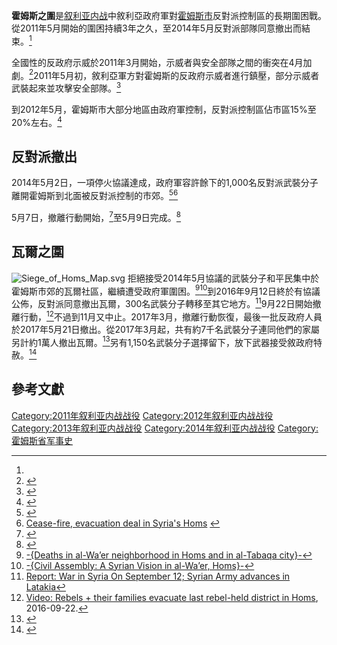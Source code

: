 {{Infobox military conflict
|conflict=霍姆斯之圍
|partof=[[叙利亚内战|叙利亚内战]]
|image=
|image_size=
|caption=
|date= 2011年5月6日至2014年5月9日<br/>（3年又3天）
|place=[[叙利亚|叙利亚]][[霍姆斯_(敘利亞)|霍姆斯市]]
|coordinates={{coord|34|43|51|N|36|42|34|E|region:SY_scale:50000_type:event|display=inline,title}}
|result=敘利亞政府軍勝利<ref name=conquers>{{cite web|url=http://www.thetimes.co.uk/tto/news/world/middleeast/article4083611.ece|work=The Times|location=United Kingdom|date=2014|title=Retreat from Homs: Assad conquers cradle of revolution|accessdate=2016-09-27|archive-date=2016-03-05|archive-url=https://web.archive.org/web/20160305144923/http://www.thetimes.co.uk/tto/news/world/middleeast/article4083611.ece|dead-url=no}}</ref>
|combatant1=
[[自由叙利亚军|自由叙利亚军]]<small>（2011年10月起）</small><br/>伊斯蘭陣線<br/>[[努斯拉陣線|努斯拉陣線]]
|combatant2= 敘利亞政府
* 敘利亞武裝部隊
* [[國防軍_(敘利亞)|國防軍]]
* [[沙比哈|沙比哈]]<ref>{{cite web |url=http://www.buenosairesherald.com/article/65073/syrias-president-ends-state-of-emergency |title=Syria's President ends state of emergency |date=2012-04-21 |work=Buenos Aires Herald |accessdate=2012-04-21 |archive-date=2018-06-16 |archive-url=https://web.archive.org/web/20180616103436/http://www.buenosairesherald.com/article/65073/syrias-president-ends-state-of-emergency |dead-url=no }}</ref><br/>等
[[真主党|真主党]]<ref name="hizbullah">{{cite web |url=http://www.worldnewstribune.com/2012/07/29/irans-hizbullah-sends-more-troops-to-help-assad-storm-aleppo-fight-sunnis/ |title=Iran's Hizbullah sends more troops to help Assad storm Aleppo, fight Sunnis |date=2012-07-29 |work=World Tribune |accessdate=2012-08-02 |archive-date=2016-03-31 |archive-url=https://web.archive.org/web/20160331165817/http://worldnewstribune.com/2012/07/29/irans-hizbullah-sends-more-troops-to-help-assad-storm-aleppo-fight-sunnis/ |dead-url=no }}</ref><br/>
[[敘利亞社會民族黨|敘利亞社會民族黨]]<ref>{{cite web |url=http://english.al-akhbar.com/node/18502 |script-title=en:The SSNP ‘Hurricane’ in the Syrian Conflict: Syria and South Lebanon Are the Same Battlefield |work=Al Akhbar English |accessdate=2014-10-25 |archive-url=https://web.archive.org/web/20160927035059/http://english.al-akhbar.com/node/18502 |archive-date=2016-09-27 |dead-url=yes }}</ref>
|commander1=
|commander2=
|units1=
|units2=

|strength1= 不詳
|strength2= 7,000－10,000人<ref name="looming%20threat">{{cite web|url=http://www.salon.com/2012/02/13/syrias_looming_threat_of_civil_war/singleton/|title=Syria’s looming threat of civil war|publisher=|accessdate=25 October 2014|deadurl=yes|archiveurl=https://web.archive.org/web/20120605151946/https://www.salon.com/2012/02/13/syrias_looming_threat_of_civil_war/singleton/|archivedate=2012-06-05}}</ref><br/>200－300輛坦克<ref>{{cite web |url=http://www.spiegel.de/international/world/0,1518,805519,00.html |title=Inside Syria's Death Zone: Assad's Regime Hunts People in Homs |work=Der Spiegel |accessdate=6 February 2012 |archive-date=2012-04-27 |archive-url=https://web.archive.org/web/20120427073413/http://www.spiegel.de/international/world/0,1518,805519,00.html |dead-url=no }}</ref>
|casualties1= 2,000<ref>{{cite web|url=http://dailystar.com.lb/News/Middle-East/2014/May-08/255706-rebel-exodus-from-old-homs-marks-end-of-two-year-siege.ashx|title=Rebel exodus from Old Homs marks end of two-year siege|publisher=The Daily Star|date=8 May 2014|accessdate=8 May 2014|archive-date=2014-05-08|archive-url=https://web.archive.org/web/20140508020149/http://www.dailystar.com.lb/News/Middle-East/2014/May-08/255706-rebel-exodus-from-old-homs-marks-end-of-two-year-siege.ashx|dead-url=no}}</ref>－2,200人<ref>{{cite web|url=http://www.maannews.net/eng/ViewDetails.aspx?ID=696104|title=Syria rebels in final retreat from heart of Homs|work=Maan News Agency|accessdate=25 October 2014|archive-url=https://web.archive.org/web/20141025170713/http://www.maannews.net/eng/ViewDetails.aspx?ID=696104|archive-date=2014-10-25|dead-url=yes}}</ref>喪生<small>（2012年6月－2014年5月）</small><br/>5,000－6,000人被俘<ref name="Reports of a riot in Homs prison">{{cite web|url=http://blogs.aljazeera.com/topic/syria/reports-riot-homs-prison|title=Reports of a riot in Homs prison|work=Al Jazeera Blogs|accessdate=25 October 2014|archive-date=2015-10-14|archive-url=https://web.archive.org/web/20151014101123/http://blogs.aljazeera.com/topic/syria/reports-riot-homs-prison|dead-url=no}}</ref><br/><small>（至2012年7月後期）</small>
|casualties2= 859名軍人和警察喪生<small>（至2012年2月中）</small><ref name="washingtonpost">{{cite news|url=http://www.washingtonpost.com/world/middle_east/in-syrian-city-of-homs-war-does-not-feel-far-away/2012/01/23/gIQAemX4LQ_story_1.html |title=Fears of escalating violence in divided city of Homs as Syria rejects Arab League plan |work=The Washington Post |accessdate=6 February 2012 |first=Liz |last=Sly |date=25 January 2012}}</ref>
|casualties3=
|notes=
}}
'''霍姆斯之圍'''是[[叙利亚内战|叙利亚内战]]中敘利亞政府軍對[[霍姆斯_(敘利亞)|霍姆斯市]]反對派控制區的長期圍困戰。從2011年5月開始的圍困持續3年之久，至2014年5月反對派部隊同意撤出而結束。<ref name=conquers/>

全國性的反政府示威於2011年3月開始，示威者與安全部隊之間的衝突在4月加劇。<ref name="ISW2011">{{cite web | url=http://understandingwar.org/sites/default/files/Struggle_For_Syria.pdf | title=Struggle for Syria | publisher=ISW | date=December 2011 | accessdate=2016-09-27 | archive-date=2019-04-30 | archive-url=https://web.archive.org/web/20190430184640/http://www.understandingwar.org/sites/default/files/Struggle_For_Syria.pdf | dead-url=no }}</ref>2011年5月初，敘利亞軍方對霍姆斯的反政府示威者進行鎮壓，部分示威者武裝起來並攻擊安全部隊。<ref>{{cite news|title=Protests Across Syria Despite Military Presence |url=http://www.nytimes.com/2011/05/07/world/middleeast/07syria.html?pagewanted=all&_r=0 |accessdate=2012-12-17 |newspaper=New York Times|date=2011-05-07 |first=Anthony|last=Shadid}}</ref>

到2012年5月，霍姆斯市大部分地區由政府軍控制，反對派控制區佔市區15%至20%左右。<ref name="Homs: A scarred and divided city">{{cite web|url=http://www.bbc.co.uk/news/world-middle-east-18007945|title=Homs: A scarred and divided city|work=BBC News|accessdate=25 October 2014|archive-date=2016-02-02|archive-url=https://web.archive.org/web/20160202205021/http://www.bbc.co.uk/news/world-middle-east-18007945|dead-url=no}}</ref>

==反對派撤出==
2014年5月2日，一項停火協議達成，政府軍容許餘下的1,000名反對派武裝分子離開霍姆斯到北面被反對派控制的市郊。<ref>{{cite web|url=http://www.dailystar.com.lb/News/Middle-East/2014/May-02/255119-reports-ceasefire-reached-in-syrian-city-of-homs.ashx#axzz30ILYKXL7|title=Deal for Syria rebels to withdraw from Homs bastion|work=The Daily Star Newspaper - Lebanon|accessdate=2014-10-25}}</ref><ref>[http://www.charlotteobserver.com/2014/05/02/4880522/syrian-tv-car-bombs-hit-central.html#.U2QCjfmSyfU Cease-fire, evacuation deal in Syria's Homs]  {{webarchive|url=https://web.archive.org/web/20140503030403/http://www.charlotteobserver.com/2014/05/02/4880522/syrian-tv-car-bombs-hit-central.html |date=2014-05-03 }}</ref>

5月7日，撤離行動開始，<ref>{{cite web|url=http://in.reuters.com/article/2014/05/07/syria-crisis-homs-idINKBN0DN0LQ20140507|title=Rebels start withdrawal from Homs, cradle of Syrian uprising|publisher=|accessdate=2014-10-25}}</ref>至5月9日完成。<ref>{{cite web|url=http://www.thestar.com/news/world/2014/05/09/syrians_make_emotional_return_to_homs.html|title=Syrians make emotional return to Homs|work=thestar.com|accessdate=2014-10-25}}</ref>

==瓦爾之圍==
[[File:Siege_of_Homs_Map.svg|thumb]]
拒絕接受2014年5月協議的武裝分子和平民集中於霍姆斯市郊的瓦爾社區，繼續遭受政府軍圍困。<ref>[http://www.syriahr.com/en/?p=29821 -{Deaths in al-Wa’er neighborhood in Homs and in al-Tabaqa city}-]</ref><ref>[http://www.syriauntold.com/en/work_group/civil-assembly-a-syrian-vision-in-al-waer-homs/ -{Civil Assembly: A Syrian Vision in al-Wa’er, Homs}-]</ref>到2016年9月12日終於有協議公佈，反對派同意撤出瓦爾，300名武裝分子轉移至其它地方。<ref>[http://en.abna24.com/service/middle-east-west-asia/archive/2016/09/12/778601/story.html Report: War in Syria On September 12; Syrian Army advances in Latakia]</ref>9月22日開始撤離行動，<ref>[https://www.almasdarnews.com/article/video-rebels-families-evacuate-last-rebel-held-district-homs/ Video: Rebels + their families evacuate last rebel-held district in Homs], 2016-09-22.</ref>不過到11月又中止。2017年3月，撤離行動恢復，最後一批反政府人員於2017年5月21日撤出。從2017年3月起，共有約7千名武裝分子連同他們的家屬另計約1萬人撤出瓦爾。<ref>{{Cite news|url=http://news.xinhuanet.com/english/2017-05/22/c_136302964.htm |title=Last batch of rebels evacuate Syria's Homs city|publisher=Xinhua|date=2017-05-22}}</ref>另有1,150名武裝分子選擇留下，放下武器接受敘政府特赦。<ref>{{cite web|url=http://www.reuters.com/article/us-mideast-crisis-syria-idUSKBN18H0L7|title=Syrian rebels leave last opposition district in Homs|publisher=Reuters|date=2017-05-22}}</ref>
{{Clear}}
== 參考文獻 ==
{{Reflist}}

[[Category:2011年叙利亚内战战役|Category:2011年叙利亚内战战役]]
[[Category:2012年叙利亚内战战役|Category:2012年叙利亚内战战役]]
[[Category:2013年叙利亚内战战役|Category:2013年叙利亚内战战役]]
[[Category:2014年叙利亚内战战役|Category:2014年叙利亚内战战役]]
[[Category:霍姆斯省军事史|Category:霍姆斯省军事史]]